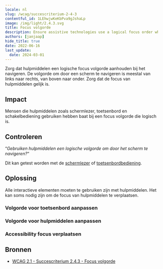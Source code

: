 ```yaml
---
locale: nl
slug: /wcag/succescriterium-2-4-3
contentful_id: 1LEhwjwKeKbPva9gJshaLp
image: /img/light/2.4.3.svg
title: Focus volgorde
description: Ensure assistive technologies use a logical focus order when navigating.
authors: [janjaap]
hide_title: true
date: 2022-06-16
last_update:
  date: 2024-03-01
---
```


<Hero
  title="Focus volgorde"
  imageSrc="/img/light/2.4.3.svg"
  alt="WCAG 2.4.3 - Logo"
  prefix="Succescriterium 2.4.3"
  suffix="Niveau A"
/>

Zorg dat hulpmiddelen een logische focus volgorde aanhouden bij het navigeren. De volgorde om door een scherm te navigeren is meestal van links naar rechts, van boven naar onder. Zorg dat de focus van hulpmiddelen gelijk is.

## Impact

Mensen die hulpmiddelen zoals schermlezer, toetsenbord en schakelbediening gebruiken hebben baat bij een focus volgorde die logisch is.

## Controleren

“*Gebruiken hulpmiddelen een logische volgorde om door het scherm te navigeren?*“

Dit kan getest worden met de [schermlezer](/nl/stats/schermlezer) of [toetsenbordbediening](/nl/stats/toetsenbordbediening).

## Oplossing

Alle interactieve elementen moeten te gebruiken zijn met hulpmiddelen. Het kan soms nodig zijn om de focus van hulpmiddelen te verplaatsen.

### Volgorde voor toetsenbord aanpassen

<CodeSample id="keyboard-order" locale="nl"/>

### Volgorde voor hulpmiddelen aanpassen

<CodeSample id="accessibility-order" locale="nl"/>

### Accessibility focus verplaatsen

<CodeSample id="accessibility-focus" locale="nl"/>

## Bronnen

- [WCAG 2.1 - Succescriterium 2.4.3 - Focus volgorde](https://www.w3.org/Translations/WCAG21-nl/#focus-volgorde)
